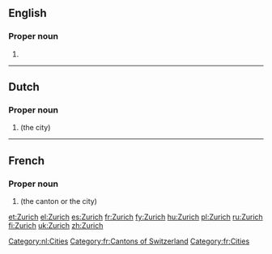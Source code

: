 ==English==

===Proper noun===
{{en-proper noun}}

# {{alternative form of|Zürich|lang=en}}

----

==Dutch==

===Proper noun===
{{nl-proper noun}}

# {{l|en|Zurich}} (the city)

[[Category:nl:Cities]]

----

==French==

===Proper noun===
{{fr-proper noun}}

# {{l|en|Zurich}} (the canton or the city)

[[Category:fr:Cantons of Switzerland]]
[[Category:fr:Cities]]

[[et:Zurich]]
[[el:Zurich]]
[[es:Zurich]]
[[fr:Zurich]]
[[fy:Zurich]]
[[hu:Zurich]]
[[pl:Zurich]]
[[ru:Zurich]]
[[fi:Zurich]]
[[uk:Zurich]]
[[zh:Zurich]]